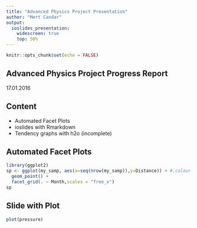 ---
title: "Advanced Physics Project Presentation"
author: "Mert Candar"
output: 
  ioslides_presentation:
    widescreen: true
    top: 50%
---

```{r setup, include=FALSE}
knitr::opts_chunk$set(echo = FALSE)
```

## Advanced Physics Project Progress Report {.flexbox .vcenter}

<div class="centered">
17.01.2016
</div>

## Content

- Automated Facet Plots
- ioslides with Rmarkdown
- Tendency graphs with h2o (incomplete)

## Automated Facet Plots

```{r my_samp}
library(ggplot2)
sp <- ggplot(my_samp, aes(x=seq(nrow(my_samp)),y=Distance)) + #,colour = seq(nrow(my_samp))) + 
  geom_point() +
  facet_grid(. ~ Month,scales = "free_x")
sp
```
## Slide with Plot

```{r pressure}
plot(pressure)
```

